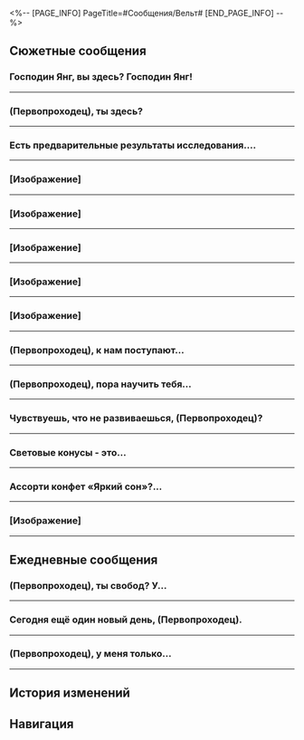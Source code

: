 <%-- [PAGE_INFO]
PageTitle=#Сообщения/Вельт#
[END_PAGE_INFO] --%>
{{Сообщение Инфобокс
|id          = 1004
|Изображение = Персонаж Вельт Иконка.png
|Тип         = Персонаж
|Отправитель = Вельт
|ПодписьСоо  = Всем на экспрессе! Всегда будьте на связи!
|Фракция     = Звёздный экспресс
}}

==Сюжетные сообщения==
===Господин Янг, вы здесь? Господин Янг!===
{{Сообщения
|условие_получения = 
|текст =
:'''(Первопроходец):''' Господин Янг, вы здесь? Господин Янг!
:'''Вельт:''' Я всё время был здесь. Что случилось, (Первопроходец)?
:{Выбор} Экспресс приветствует новых членов команды?
::'''(Первопроходец):''' Экспресс принимает новеньких?
::'''Вельт:''' А? Конечно.
:{Выбор} Одна моя подруга хочет присоединиться...
::'''(Первопроходец):''' Одна моя подруга хочет присоединиться к команде экспресса, что скажете?
::'''Вельт:''' А? Друзья - это хорошо, я приветствую новых членов.
:'''Вельт:''' Но могу я задать вопрос?
:'''Вельт:''' Можешь описать свою подругу, (Первопроходец)?
:{Выбор} Она умная...
::'''(Первопроходец):''' Она умный и талантливый механик.
::'''Вельт:''' Кажется, у неё будет много общего с Химеко, неплохо.
:{Выбор} Она свободолюбивая...
::'''(Первопроходец):''' Она рок-звезда со свободолюбивым характером.
::'''Вельт:''' Отличное хобби, я бы и сам таким занялся.
:{Выбор} Не могу сказать...
::'''(Первопроходец):''' Она... Я не могу точно описать.
::'''Вельт:''' Неважно. Я доверяю твоему мнению.
:'''Вельт:''' Я с радостью приветствую твою подругу.
:'''Вельт:''' Не я здесь принимаю решения, но я замолвлю словечко перед Химеко.
:'''Вельт:''' Не думаю, что она будет против, так что не переживай.
:{Выбор} Спасибо, господин Вельт.
::'''(Первопроходец):''' Спасибо, господин Вельт.
:{Выбор} Ура! Спасибо, господин Вельт!
::'''(Первопроходец):''' Ура! Спасибо, господин Вельт!
:'''Вельт:''' Не за что.
}}
----

===(Первопроходец), ты здесь?===
{{Сообщения
|условие_получения = 
|текст =
:'''Вельт:''' (Первопроходец), ты здесь?
:'''Вельт:''' У меня есть вопрос.<br />Ты, Март или Дань Хэн не видели ничего необычного в горах к северу от Белобога?
:{Выбор} Мы видели Двигатель созидания.
::'''(Первопроходец):''' Там был робот, называющийся Двигателем созидания.
::'''Вельт:''' Возможно, это то, что мы ищем. Было бы хорошо, если бы я мог его увидеть лично.<br />Может быть, его можно активировать повторно.
::'''Вельт:''' А ещё я бы хотел прокатиться на нём...
::'''Вельт:''' Прости, мысли вслух.
:{Выбор} Мы видели устройство для ловли Стелларона.
::'''(Первопроходец):''' Там было устройство для ловли Стелларона.
::'''Вельт:''' Стелларон действительно способен испускать необычные электромагнитные волны. Может быть, это именно то, что мы ищем.
:{Выбор} Мы видели Май 7.
::'''(Первопроходец):''' Мы видели кучу Май 7.
::'''Вельт:''' Май 7?
::'''Вельт:''' А. Дань Хэн упоминал об этом. Легион Антиматерии попал в Вечную мерзлоту, да?<br />Это и правда необычно, но мы ищем другое.
:'''Вельт:''' После того, как метель на Ярило-VI ослабла, мы с Химеко обнаружили неопознанный сигнал, но не смогли расшифровать его содержание.
:'''Вельт:''' Учитывая тот факт, что эта планета только что пережила кризис Стелларона и всё ещё нестабильна, было бы тревожно, если бы этот сигнал привлёк злоумышленников.<br />Проверь его, когда выдастся возможность.
:{Выбор} Без проблем.
::'''(Первопроходец):''' Без проблем. Я проверю.
::'''Вельт:''' Спасибо. Мы с Химеко наградим тебя после возвращения.
:{Выбор} Награда?
::'''(Первопроходец):''' Это слишком далеко. Вот если бы господин Вельт и Химеко предложили достойную награду...
::'''Вельт:''' Ха-ха-ха, не волнуйся.<br />Мы с Химеко наградим тебя после возвращения.
:'''Вельт:''' Я отправил тебе приблизительные координаты сигнала. Спасибо за помощь.
<!--;{Принятая миссия: Когда бизнес стучится в двери}-->
}}
----

===Есть предварительные результаты исследования....===
{{Сообщения
|условие_получения = 
|текст =
:'''Вельт:''' Есть предварительные результаты исследования. Объекты, порождённые этим искривлением пространства, известны как чашелисты.
:'''Вельт:''' Такие объекты могут содержать фактические данные, имеющие практическую ценность. Будьте очень осторожны, когда соприкасаетесь с ними, так как природа пространственных искажений - это необъяснимый хаос, и трудно судить, есть ли в нём скрытые опасные элементы.
}}
----

===[Изображение]===
{{Сообщения
|условие_получения = 
|текст =
:'''(Первопроходец):''' [Изображение]
:{Выбор} Господин Янг, он не выглядит как обычный чашелист.
:'''(Первопроходец):''' Господин Янг, он не выглядит как обычный чашелист.
:'''Вельт:''' Чашелист порождает разных существ, которые стоят немало.
}}
----

===[Изображение]===
{{Сообщения
|условие_получения = 
|текст =
:'''(Первопроходец):''' [Изображение]
:{Выбор} А это что?
:'''(Первопроходец):''' А это что?
:'''Вельт:''' Этот чашелист хорош тем, что вырабатывает вещества, стабилизирующие Световые конусы.
:'''Вельт:''' Покажи мне то, что показалось тебе загадочным. Мне это очень интересно...
}}
----

===[Изображение]===
{{Сообщения
|условие_получения = 
|текст =
:'''(Первопроходец):''' [[Файл:Сообщение Вельт 2.png|256px]]
:{Выбор} Нашли ещё один вид чашелиста.
:'''(Первопроходец):''' Господин Вельт, это тоже чашелист?
:'''Вельт:''' Да. Я уже говорил, что информация о реальности, хранящаяся в разных чашелистах, может отличаться.
:'''Вельт:''' Не забудь тщательно подготовиться, прежде чем вступать с чашелистом в физический контакт. Не стоит причинять себе боль из-за жадности.
}}
----

===[Изображение]===
{{Сообщения
|условие_получения = 
|текст =
:'''(Первопроходец):''' [[Файл:Сообщение Welt Stagnant Shadow.png|256px]]
:{Выбор} Что это, господин Вельт?
:'''(Первопроходец):''' Что это, господин Вельт?
:'''Вельт:''' Застойные тени - это сущности, которые подверглись влиянию энергии Фрагментума и ограничены статичным пространством-временем.
:'''Вельт:''' Как только вмешаются внешние силы, пространство-время внутри Теней снова начнёт течь, а это означает, что заключённое существо или монстр могут возобновить свою активность.
:'''Вельт:''' Я бы никому не рекомендовал вступать в контакт с Тенями, если только вы действительно не заинтересованы в определённых бесценных реликвиях, захваченных ими. Просто будь осторожнее, (Первопроходец).
}}
----

===[Изображение]===
{{Сообщения
|условие_получения = 
|текст =
:'''(Первопроходец):''' [[Файл:Сообщение Вельт 3.png|256px]]
:{Выбор} Что это, господин Вельт?
:'''(Первопроходец):''' Что это, господин Вельт?
:'''Вельт:''' Это похоже на трещину в пространстве, разорванную Фрагментумом, разрушающим реальность. Научное название этого явления - «Пещера коррозии».
:'''Вельт:''' Никто точно не знает, с каким пространством соединены Пещеры. Однако исследования показывают, что внутри них часто разбросаны ценные данные.
:'''Вельт:''' Как и в случае с чашелистами, производные Фрагментума всегда несут в себе неопознанные риски. Пожалуйста, проявляй особую осторожность, если хочешь продолжить исследование.
}}
----

===(Первопроходец), к нам поступают...===
{{Сообщения
|условие_получения = 
|текст =
:'''Вельт:''' (Первопроходец), к нам поступают просьбы о помощи.
:'''Вельт:''' Поможешь?
:{Выбор} Просьбы о помощи?
:'''(Первопроходец):''' Просьбы о помощи?
:'''Вельт:''' Безымянные всегда готовы помочь.
:'''Вельт:''' [Смех]
:'''Вельт:''' Творим добрые дела, но не во имя славы.
:{Выбор} [Смущение]
:'''(Первопроходец):''' [Смущение]
}}
----

===(Первопроходец), пора научить тебя...===
{{Сообщения
|условие_получения = 
|текст =
:'''Вельт:''' (Первопроходец), пора научить тебя эффективнее использовать силу Пути.
}}
----

===Чувствуешь, что не развиваешься, (Первопроходец)?===
{{Сообщения
|условие_получения = 
|текст =
:'''Вельт:''' Чувствуешь, что не развиваешься, (Первопроходец)?
:'''Вельт:''' Я не претендую на роль эксперта в этой области, но у меня есть некоторый опыт, которым я могу поделиться.
:'''Вельт:''' Попробуй. Думаю, у тебя получится.
}}
----

===Световые конусы - это...===
{{Сообщения
|условие_получения = 
|текст =
:'''Вельт:''' Световые конусы - это секции времени, в котором заключена огромная сила.
:'''Вельт:''' Думаю, пришло время научить тебя пользоваться Световыми конусами.
}}
----

===Ассорти конфет «Яркий сон»?...===
{{Сообщения
|условие_получения = 
|текст =
:'''Вельт:''' Ассорти конфет «Яркий сон»? Интересное название. Это в Торговом районе продаётся?
:{Выбор} Это для вас, господин Янг.
:'''(Первопроходец):''' Это для вас, господин Янг. Спасибо за всё.
:'''Вельт:''' Я тоже очень благодарен всем. Наши совместные приключения приносят мне несравнимое удовольствие.
:'''Вельт:''' Надеюсь, наша первопроходческая экспедиция никогда не закончится.
:{Выбор} Попробуйте обязательно.
:'''(Первопроходец):''' Говорят, эти леденцы как-то по-особому устроены. Попробуйте.
:'''Вельт:''' Хорошо, я попробую.
:'''Вельт:''' Интересный вкус. Леденцы с меморией?
:'''Вельт:''' Если бы эту технологию можно было применить при создании анимации, это было бы...
}}
----

===[Изображение]===
{{Сообщения
|условие_получения = 
|текст =
:'''(Первопроходец):''' [[Файл:Сообщение Вельт 1.png|256px]]
:{Выбор} Что это, господин Вельт?
:'''(Первопроходец):''' Что это, господин Вельт?
:'''Вельт:''' Это чашелист, особый объект, порождённый искажением пространства.
:'''Вельт:''' В чашелисте есть некоторые данные о реальности, которые могут пригодиться, но, пожалуйста, будьте осторожнее при контакте с ним. Существование чашелистов до сих пор остаётся для нас загадкой, и опасность, таящаяся внутри, невообразима.
:'''Вельт:''' В предстоящем путешествии вы можете столкнуться с другими чашелистами, подобными этому, и информация о реальности, хранящаяся в разных чашелистах, может отличаться.
}}
----

==Ежедневные сообщения==
===(Первопроходец), ты свобод{{MC|ж=на|м=ен}}? У...===
{{Сообщения
|условие_получения = 
|текст=
:'''Вельт:''' (Первопроходец), ты свобод{{MC|ж=на|м=ен}}? У меня есть одна просьба.
:{Выбор} Говорите, господин Янг.
:'''(Первопроходец):''' Говорите, господин Янг.
:'''Вельт:''' Знаешь, как менять аватар профиля?
:{Выбор} Я тоже не знаю...
::'''(Первопроходец):''' Я тоже не знаю...
::'''Вельт:''' Если (Первопроходец) не знает, то я сомневаюсь, что кто-то знает.
:{Выбор} Попробуйте спросить техподдержку.
::'''(Первопроходец):''' Попробуйте спросить техподдержку.
::'''Вельт:''' Ах, функцию техподдержки у меня тоже не получается найти.
:'''Вельт:''' [[Файл:Стикер ГПП 07 Пом-Пом 02.png|80px|&lbrack;Плач&rbrack;]]
:{Выбор} На что вы хотите поменять свой аватар?
::'''(Первопроходец):''' На что вы хотите поменять свой аватар, господин Янг?
:{Выбор} А это важно?
::'''(Первопроходец):''' А так важно менять?
::'''Вельт:''' Конечно! И особенно для меня.
:'''Вельт:''' [[Файл:Сообщение Welt Animation.png|256px]]
:'''Вельт:''' Это самая ранняя версия анимации.
:'''Вельт:''' Хотя календарь здесь отличается от моего родного города, я подсчитал, что скоро приближается годовщина премьеры Арахато.
:'''Вельт:''' Я так долго готовил свой новый аватар к годовщине, но и подумать не мог, что...
:'''Вельт:''' Стоит выпустить какое-нибудь ПО для внутренней связи на экспрессе.
:{Выбор} Стоит выпустить какое-нибудь ПО для внутренней связи на экспрессе.
:'''(Первопроходец):''' Стоит выпустить какое-нибудь ПО для внутренней связи на экспрессе.
}}
----

===Сегодня ещё один новый день, (Первопроходец).===
{{Сообщения
|условие_получения = 
|текст=
:'''Вельт:''' Сегодня ещё один новый день, (Первопроходец).
:'''Вельт:''' Когда мы ступаем на экспресс и следуем по стопам Безымянных, мы привыкаем к неординарным вещам.
:'''Вельт:''' Даже не осознавая этого, ты выйдешь за свои пределы.
:'''Вельт:''' (Первопроходец), ты уже сталкивал{{MC|ж=ась|м=ся}} с чем-нибудь подобным?
:{Выбор} Вдруг сообщений много стало.
::'''(Первопроходец):''' Действительно, я внезапно {{MC|ж=начала|м=начал}} получать огромное количество сообщений.
::'''Вельт:''' Сообщения представляют собой связь между людьми.
::'''Вельт:''' Если ты получаешь сообщения каждый день, это означает, что связь между тобой и другими людьми за время твоего путешествия стала более глубокой.
::'''Вельт:''' Но связи тоже нужно поддерживать. Не забывай разумно распоряжаться своим временем.
:{Выбор} Вдруг поручений много стало.
::'''(Первопроходец):''' Действительно, я внезапно {{MC|ж=начала|м=начал}} получать огромное количество новых поручений.
::'''Вельт:''' Нельзя считать себя достойным Безымянных, если не можешь выполнять несколько поручений одновременно.
::'''Вельт:''' Эффективно планируй свой маршрут, чтобы тебе не приходилось бегать по кругу. В противном случае ты просто выполняешь ненужную работу.
::'''Вельт:''' Ты даже не заметишь, как быстро привыкнешь к этому.
;(Все нижеуказанные выборы ведут к следующим вариантам)
:{Выбор} Похоже, вы опытный ветеран.
::'''(Первопроходец):''' Похоже, вы опытный ветеран, господин Янг!
::'''Вельт:''' Опыт Безымянных добывается потом и кровью.
::'''Вельт:''' [[Файл:Стикер ГПП 07 Пом-Пом 05.png|80px|&lbrack;ОК&rbrack;]]
:{Выбор} Такова цена следования по Пути Освоения.
::'''(Первопроходец):''' Если это цена следования по Пути Освоения, то я {{MC|ж=готова|м=готов}} её заплатить!
::'''Вельт:''' Достигнуть такого просветления в столь юном возрасте.
::'''Вельт:''' [[Файл:Стикер ГПП 07 Пом-Пом 06.png|80px|&lbrack;Одобрение&rbrack;]]
}}
----

===(Первопроходец), у меня только...===
{{Сообщения
|условие_получения = 
|текст=
:'''Вельт:''' (Первопроходец), у меня только что появилась отличная идея!
:'''Вельт:''' Можем сделать анимацию на основе экспресса!
:{Выбор} [Шок]
::'''(Первопроходец):''' [[Файл:Стикер ГПП 07 Пом-Пом 08.png|80px|&lbrack;Шок&rbrack;]]
:{Выбор} [Одобрение]
::'''(Первопроходец):''' [[Файл:Стикер ГПП 07 Пом-Пом 06.png|80px|&lbrack;Одобрение&rbrack;]]
:{Выбор} [Отказ]
::'''(Первопроходец):''' [[Файл:Стикер ГПП 07 Пом-Пом 04.png|80px|&lbrack;Отказ&rbrack;]]
::'''Вельт:''' Выслушай меня.
:'''Вельт:''' Разумеется, действие происходит в далёком прошлом.
:'''Вельт:''' И по очевидным практическим причинам нам, скорее всего, придётся изменить большую часть сюжета в конце... но до этого ещё нужно дожить.
:'''Вельт:''' Я уже давно этим не занимаюсь, и, честно говоря, мне особенно интересно узнать, что вы, молодые люди, думаете.
:'''Вельт:''' Например, что бы вы сочли наиболее привлекательным в такой истории?
:{Выбор} Приключение со взлётами и падениями.
::'''(Первопроходец):''' Это должно быть приключение со взлётами и падениями.
::'''Вельт:''' Уникальная атмосфера и столкновение судеб - без этого не обойтись.
:{Выбор} Захватывающая, безжалостная битва.
::'''(Первопроходец):''' Это должна быть захватывающая, безжалостная битва.
::'''Вельт:''' Компаньоны, прикрывающие друг друга, и могущественные враги - без этого не обойтись.
:{Выбор} Главный герой полностью прокачивает своё снаряжение.
::'''(Первопроходец):''' По правде говоря, я просто хочу увидеть, как главный герой полностью прокачает своё снаряжение.
::'''Вельт:''' То есть главный герой постоянно прокачивается и становится сильнее, верно?
:'''Вельт:''' Следующий вопрос: как ты думаешь, когда эта история должна закончиться?
:{Выбор} Надеюсь, она никогда не закончится.
::'''(Первопроходец):''' Надеюсь, она никогда не закончится.
::'''Вельт:''' Может быть, получится сделать анимацию многосерийной? Это тоже вариант.
:{Выбор} Когда все желания сбудутся.
::'''(Первопроходец):''' Когда все желания сбудутся.
::'''Вельт:''' После достижения удовлетворяющего окончания... Такие истории уже рассказывались в анимации.
:{Выбор} Когда всё снаряжение прокачено.
::'''(Первопроходец):''' Когда всё снаряжение прокачено.
::'''Вельт:''' Если продолжить историю после прокачки всего снаряжения до максимальных значений, то бои могут лишиться баланса.
:'''Вельт:''' На самом деле я очень рад, что ты видишь наше путешествие таким образом.
:'''Вельт:''' Похоже, мне придётся осуществить эту мечту после моей следующей отставки...
:'''Вельт:''' (Первопроходец), дождись этого момента, и тогда мы снова побеседуем.
}}
----

==История изменений==
{{История изменений|2.7}}

==Навигация==
{{Сообщения Навбокс}}